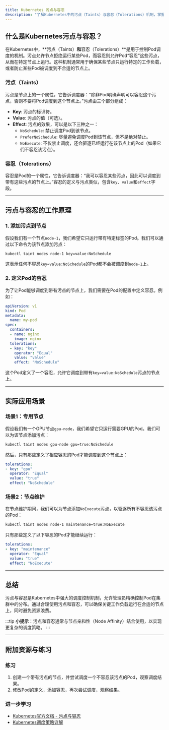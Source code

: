 ```yaml
---
title: Kubernetes 污点与容忍
description: "了解Kubernetes中的污点（Taints）与容忍（Tolerations）机制，掌握如何通过它们控制Pod调度，确保集群资源的高效利用。"
---
```


## 什么是Kubernetes污点与容忍？

在Kubernetes中，**污点（Taints）**和**容忍（Tolerations）**是用于控制Pod调度的机制。污点允许节点拒绝运行某些Pod，而容忍则允许Pod“容忍”这些污点，从而在特定节点上运行。这种机制通常用于确保某些节点只运行特定的工作负载，或者防止某些Pod被调度到不合适的节点上。

### 污点（Taints）

污点是节点上的一个属性，它告诉调度器：“除非Pod明确声明可以容忍这个污点，否则不要将Pod调度到这个节点上。”污点由三个部分组成：
- **Key**: 污点的标识符。
- **Value**: 污点的值（可选）。
- **Effect**: 污点的效果，可以是以下三种之一：
  - `NoSchedule`: 禁止调度Pod到该节点。
  - `PreferNoSchedule`: 尽量避免调度Pod到该节点，但不是绝对禁止。
  - `NoExecute`: 不仅禁止调度，还会驱逐已经运行在该节点上的Pod（如果它们不容忍该污点）。

### 容忍（Tolerations）

容忍是Pod的一个属性，它告诉调度器：“我可以容忍某些污点，因此可以调度到带有这些污点的节点上。”容忍的定义与污点类似，包含`key`、`value`和`effect`字段。

---

## 污点与容忍的工作原理

### 1. 添加污点到节点

假设我们有一个节点`node-1`，我们希望它只运行带有特定标签的Pod。我们可以通过以下命令为该节点添加污点：

```bash
kubectl taint nodes node-1 key=value:NoSchedule
```

这表示任何不容忍`key=value:NoSchedule`的Pod都不会被调度到`node-1`上。

### 2. 定义Pod的容忍

为了让Pod能够调度到带有污点的节点上，我们需要在Pod的配置中定义容忍。例如：

```yaml
apiVersion: v1
kind: Pod
metadata:
  name: my-pod
spec:
  containers:
  - name: nginx
    image: nginx
  tolerations:
  - key: "key"
    operator: "Equal"
    value: "value"
    effect: "NoSchedule"
```

这个Pod定义了一个容忍，允许它调度到带有`key=value:NoSchedule`污点的节点上。

---

## 实际应用场景

### 场景1：专用节点

假设我们有一个GPU节点`gpu-node`，我们希望它只运行需要GPU的Pod。我们可以为该节点添加污点：

```bash
kubectl taint nodes gpu-node gpu=true:NoSchedule
```

然后，只有那些定义了相应容忍的Pod才能调度到这个节点上：

```yaml
tolerations:
- key: "gpu"
  operator: "Equal"
  value: "true"
  effect: "NoSchedule"
```

### 场景2：节点维护

在节点维护期间，我们可以为节点添加`NoExecute`污点，以驱逐所有不容忍该污点的Pod：

```bash
kubectl taint nodes node-1 maintenance=true:NoExecute
```

只有那些定义了以下容忍的Pod才能继续运行：

```yaml
tolerations:
- key: "maintenance"
  operator: "Equal"
  value: "true"
  effect: "NoExecute"
```

---

## 总结

污点与容忍是Kubernetes中强大的调度控制机制，允许管理员精确控制Pod在集群中的分布。通过合理使用污点和容忍，可以确保关键工作负载运行在合适的节点上，同时避免资源浪费。

:::tip
**小提示**：污点和容忍通常与节点亲和性（Node Affinity）结合使用，以实现更复杂的调度策略。
:::

---

## 附加资源与练习

### 练习
1. 创建一个带有污点的节点，并尝试调度一个不容忍该污点的Pod，观察调度结果。
2. 修改Pod的定义，添加容忍，再次尝试调度，观察结果。

### 进一步学习
- [Kubernetes官方文档 - 污点与容忍](https://kubernetes.io/docs/concepts/scheduling-eviction/taint-and-toleration/)
- [Kubernetes调度策略详解](https://kubernetes.io/docs/concepts/scheduling-eviction/assign-pod-node/)
